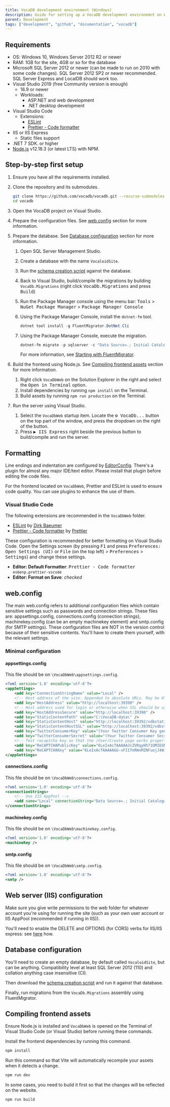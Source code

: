 ---
title: VocaDB development environment (Windows)
description: Guide for setting up a VocaDB development environemnt on Windows
parent: Development
tags: ["development", "github", "documentation", "vocadb"]
---

## Requirements

- OS: Windows 10, Windows Server 2012 R2 or newer
- RAM: 1GB for the site, 4GB or so for the database
- Microsoft SQL Server 2012 or newer (can be made to run on 2010 with some code changes). SQL Server 2012 SP2 or newer recommended. SQL Server Express and LocalDB should work too.
- Visual Studio 2019 (free Community version is enough)
  - 16.9 or newer
  - Workloads:
    - ASP.NET and web development 
    - .NET desktop development
- Visual Studio Code
  - Extensions:
    - [ESLint](https://marketplace.visualstudio.com/items?itemName=dbaeumer.vscode-eslint)
    - [Prettier - Code formatter](https://marketplace.visualstudio.com/items?itemName=esbenp.prettier-vscode) 
- IIS or IIS Express
  - Static files support
- .NET 7 SDK. or higher
- [Node.js](https://nodejs.org/) v12.18.3 (or latest LTS) with NPM.

## Step-by-step first setup

1. Ensure you have all the requirements installed.
2. Clone the repository and its submodules.

   ```bash
   git clone https://github.com/vocadb/vocadb.git --recurse-submodules
   cd vocadb
   ```

3. Open the VocaDB project on Visual Studio.
4. Prepare the configuration files. See [web.config](#webconfig) section for more information.
5. Prepare the database. See [Database configuration](#database-configuration) section for more information.

   1. Open SQL Server Management Studio.
   2. Create a database with the name `VocaloidSite`.
   3. Run the [schema creation script](http://vocaloid.eu/vocadb/empty-mssql.sql) against the database.
   4. Back to Visual Studio, build/compile the migrations by building `VocaDb.Migrations` (right click <kbd>VocaDb.Migrations</kbd> and press <kbd>Build</kbd>)
   5. Run the Package Manager console using the menu bar: <kbd>Tools</kbd> > <kbd>NuGet Package Manager</kbd> > <kbd>Package Manager Console</kbd>
   6. Using the Package Manager Console, install the `dotnet-fm` tool.

      ```powershell
      dotnet tool install -g FluentMigrator.DotNet.Cli
      ```

   7. Using the Package Manager Console, execute the migration.

      ```powershell
      dotnet-fm migrate -p sqlserver -c "Data Source=.; Initial Catalog=VocaloidSite; Trusted_Connection=True; Encrypt=False;" -a "VocaDb.Migrations/bin/debug/net472/vocadb.migrations.dll"
      ```

      For more information, see [Starting with FluentMigrator](https://fluentmigrator.github.io/articles/quickstart.html?tabs=runner-dotnet-fm).

6. Build the frontend using Node.js. See [Compiling frontend assets](#compiling-frontend-assets) section for more information.

   1. Right click `VocaDbWeb` on the Solution Explorer in the right and select the <kbd>Open in Terminal</kbd> option.
   2. Install dependencies by running `npm install` on the Terminal.
   3. Build assets by running `npm run production` on the Terminal.

7. Run the server using Visual Studio.

   1. Select the `VocaDbWeb` startup item. Locate the <kbd>⚙ VocaDb...</kbd> button on the top part of the window, and press the dropdown on the right of the button.
   2. Press <kbd>▶ IIS Express</kbd> right beside the previous button to build/compile and run the server.

## Formatting

Line endings and indentation are configured by [EditorConfig](http://editorconfig.org/). There's a plugin for almost any major IDE/text editor. Please install that plugin before editing the code files.

For the frontend located on `VocaDbWeb`, Prettier and ESLint is used to ensure code quality. You can use plugins to enhance the use of them.

### Visual Studio Code

The following extensions are recommended in the `VocaDbWeb` folder.

  - [ESLint](https://marketplace.visualstudio.com/items?itemName=dbaeumer.vscode-eslint) by [Dirk Baeumer](https://marketplace.visualstudio.com/publishers/dbaeumer)
  - [Prettier - Code formatter](https://marketplace.visualstudio.com/items?itemName=esbenp.prettier-vscode) by [Prettier](https://marketplace.visualstudio.com/publishers/esbenp)

These configuration is recommended for better formatting on Visual Studio Code. Open the Settings screen (by pressing <kbd>F1</kbd> and press <kbd>Preferences: Open Settings (UI)</kbd> or <kbd>File</kbd> (on the top left) > <kbd>Preferences</kbd> > <kbd>Settings</kbd>) and change these settings.

- **Editor: Default Formatter**: <kbd>Prettier - Code formatter <small>esbenp.prettier-vscode</small></kbd>
- **Editor: Format on Save**: *checked*

## web.config

The main web.config refers to additional configuration files which contain sensitive settings such as passwords and connection strings. These files are: appsettings.config, connections.config (connection strings), machinekey.config (can be an empty machinekey element) and smtp.config (for SMTP settings). These configuration files are NOT in the version control because of their sensitive contents. You'll have to create them yourself, with the relevant settings.

### Minimal configuration

#### appsettings.config

This file should be on `\VocaDbWeb\appsettings.config`.

```xml
<?xml version='1.0' encoding='utf-8'?>
<appSettings>
    <add key="ConnectionStringName" value="Local" />
    <!-- Host address of the site. Appended to absolute URLs. May be HTTP or HTTPS -->
    <add key="HostAddress" value="http://localhost:39390" />
    <!-- Host address used for login or otherwise when SSL should be used. -->
    <add key="HostAddressSecure" value="http://localhost:39390" />
    <add key="StaticContentPath" value="C:\VocaDB-data\" />
    <add key="StaticContentHost" value="http://localhost:39392/vdbstatic" />
    <add key="StaticContentHostSSL" value="http://localhost:39392/vdbstatic" />
    <add key="TwitterConsumerKey" value="(Your Twitter Consumer Key goes here)" />
    <add key="TwitterConsumerSecret" value="(Your Twitter Consumer Secret goes here)" />
    <!-- Test recaptcha key so that the /User/Create page works properly. -->
    <add key="ReCAPTCHAPublicKey" value="6LeIxAcTAAAAAJcZVRqyHh71UMIEGNQ_MXjiZKhI" />
    <add key="ReCAPTCHAKey" value="6LeIxAcTAAAAAGG-vFI1TnRWxMZNFuojJ4WifJWe" />
</appSettings>
```

#### connections.config

This file should be on `\VocaDbWeb\connections.config`.

```xml
<?xml version='1.0' encoding='utf-8'?>
<connectionStrings>
    <!-- Use IIS AppPool -->
    <add name="Local" connectionString="Data Source=.; Initial Catalog=VocaloidSite; Trusted_Connection=True;" />
</connectionStrings>
```

#### machinekey.config

This file should be on `\VocaDbWeb\machinekey.config`.

```xml
<?xml version='1.0' encoding='utf-8'?>
<machineKey />
```

#### smtp.config

This file should be on `\VocaDbWeb\smtp.config`.

```xml
<?xml version='1.0' encoding='utf-8'?>
<smtp />
```

## Web server (IIS) configuration

Make sure you give write permissions to the web folder for whatever account you're using for running the site (such as your own user account or IIS AppPool (recommended if running in IIS)).

You'll need to enable the DELETE and OPTIONS (for CORS) verbs for IIS/IIS express: see [here](http://geekswithblogs.net/michelotti/archive/2011/05/28/resolve-404-in-iis-express-for-put-and-delete-verbs.aspx) how.

## Database configuration

You'll need to create an empty database, by default called `VocaloidSite`, but can be anything. Compatibility level at least SQL Server 2012 (110) and collation anything case insensitive (CI).

Then download the [schema creation script](http://vocaloid.eu/vocadb/empty-mssql.sql) and run it against that database.

Finally, run migrations from the `VocaDb.Migrations` assembly using FluentMigrator.

## Compiling frontend assets

Ensure Node.js is installed and `VocaDbWeb` is opened on the Terminal of Visual Studio Code (or Visual Studio) before running these commands.

Install the frontend dependencies by running this command.

```bash
npm install
```

Run this command so that Vite will automatically recompile your assets when it detects a change.

```bash
npm run dev
```

In some cases, you need to build it first so that the changes will be reflected on the website.

```bash
npm run build
```
